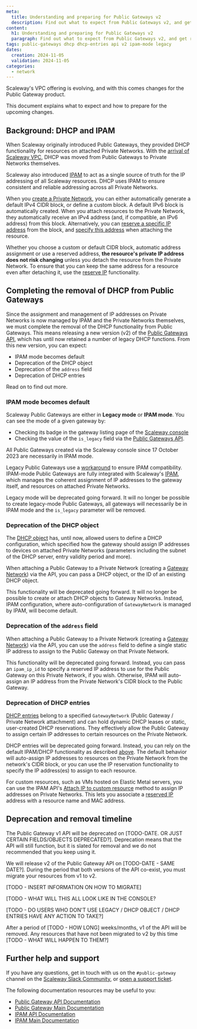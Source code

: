 ```yaml
---
meta:
  title: Understanding and preparing for Public Gateways v2
  description: Find out what to expect from Public Gateways v2, and get ready for deprecation of DHCP entries and the DHCP object, as well as new default behavior for IPAM mode.
content:
  h1: Understanding and preparing for Public Gateways v2
  paragraph: Find out what to expect from Public Gateways v2, and get ready for deprecation of DHCP entries and the DHCP object, as well as new default behavior for IPAM mode.
tags: public-gateways dhcp dhcp-entries api v2 ipam-mode legacy
dates:
  creation: 2024-11-05
  validation: 2024-11-05
categories: 
  - network
---
```


Scaleway's VPC offering is evolving, and with this comes changes for the Public Gateway product.

This document explains what to expect and how to prepare for the upcoming changes.

## Background: DHCP and IPAM

When Scaleway originally introduced Public Gateways, they provided DHCP functionality for resources on attached Private Networks. With the [arrival of Scaleway VPC](/network/vpc/reference-content/vpc-migration/), DHCP was moved from Public Gateways to Private Networks themselves.

Scaleway also introduced [IPAM](/network/ipam/concepts/#ipam) to act as a single source of truth for the IP addressing of all Scaleway resources. DHCP uses IPAM to ensure consistent and reliable addressing across all Private Networks. 

When you [create a Private Network](/network/vpc/how-to/create-private-network/), you can either automatically generate a default IPv4 CIDR block, or define a custom block. A default IPv6 block is automatically created. When you attach resources to the Private Network, they automatically receive an IPv4 address (and, if compatible, an IPv6 address) from this block. Alternatively, you can [reserve a specific IP address](/network/ipam/how-to/reserve-ip/) from the block, and [specify this address](/network/ipam/how-to/reserve-ip/#how-to-attach-a-resource-to-a-private-network-using-a-reserved-ip-address) when attaching the resource. 

Whether you choose a custom or default CIDR block, automatic address assignment or use a reserved address, **the resource's private IP address does not risk changing** unless you detach the resource from the Private Network. To ensure that you can keep the same address for a resource even after detaching it, use the [reserve IP](/network/ipam/how-to/reserve-ip/) functionality.

## Completing the removal of DHCP from Public Gateways

Since the assignment and management of IP addresses on Private Networks is now managed by IPAM and the Private Networks themselves, we must complete the removal of the DHCP functionality from Public Gateways. This means releasing a new version (v2) of the [Public Gateways API](https://www.scaleway.com/en/developers/api/public-gateway/), which has until now retained a number of legacy DHCP functions. From this new version, you can expect:

- IPAM mode becomes default
- Deprecation of the DHCP object
- Deprecation of the `address` field
- Deprecation of DHCP entries

Read on to find out more.

### IPAM mode becomes default

Scaleway Public Gateways are either in **Legacy mode** or **IPAM mode**. You can see the mode of a given gateway by:

- Checking its badge in the gateway listing page of the [Scaleway console](https://console.scaleway.com/public-gateway/public-gateways)
- Checking the value of the `is_legacy` field via the [Public Gateways API](https://www.scaleway.com/en/developers/api/public-gateway/#path-gateways-get-a-public-gateway).

<Message type="tip">
All Public Gateways created via the Scaleway console since 17 October 2023 are necessarily in IPAM mode.
</Message>

Legacy Public Gateways use a [workaround](/network/vpc/reference-content/vpc-migration/#public-gateways-and-vpc) to ensure IPAM compatibility. IPAM-mode Public Gateways are fully integrated with Scaleway's [IPAM](/network/ipam/concepts/#ipam), which manages the coherent assignment of IP addresses to the gateway itself, and resources on attached Private Networks.

Legacy mode will be deprecated going forward. It will no longer be possible to create legacy-mode Public Gateways, all gateways will necessarily be in IPAM mode and the `is_legacy` parameter will be removed.

### Deprecation of the DHCP object

The [DHCP object](https://www.scaleway.com/en/developers/api/public-gateway/#path-dhcp-list-dhcp-configurations) has, until now, allowed users to define a DHCP configuration, which specified how the gateway should assign IP addresses to devices on attached Private Networks (parameters including the subnet of the DHCP server, entry validity period and more).

When attaching a Public Gateway to a Private Network (creating a [Gateway Network](https://www.scaleway.com/en/developers/api/public-gateway/#path-gateway-networks-attach-a-public-gateway-to-a-private-network)) via the API, you can pass a DHCP object, or the ID of an existing DHCP object. 

This functionality will be deprecated going forward. It will no longer be possible to create or attach DHCP objects to Gateway Networks. Instead, IPAM configuration, where auto-configuration of `GatewayNetwork` is managed by IPAM, will become default.

### Deprecation of the `address` field

When attaching a Public Gateway to a Private Network (creating a [Gateway Network](https://www.scaleway.com/en/developers/api/public-gateway/#path-gateway-networks-attach-a-public-gateway-to-a-private-network)) via the API, you can use the `address` field to define a single static IP address to assign to the Public Gateway on that Private Network.

This functionality will be deprecated going forward. Instead, you can pass an `ipam_ip_id` to specify a reserved IP address to use for the Public Gateway on this Private Network, if you wish. Otherwise, IPAM will auto-assign an IP address from the Private Network's CIDR block to the Public Gateway.

### Deprecation of DHCP entries

[DHCP entries](https://www.scaleway.com/en/developers/api/public-gateway/#path-dhcp-entries-list-dhcp-entries) belong to a specified `GatewayNetwork` (Public Gateway / Private Network attachment) and can hold dynamic DHCP leases or static, user-created DHCP reservations. They effectively allow the Public Gateway to assign certain IP addresses to certain resources on the Private Network.

DHCP entries will be deprecated going forward. Instead, you can rely on the default IPAM/DHCP functionality as described [above](#background-dhcp-and-ipam). The default behavior will auto-assign IP addresses to resources on the Private Network from the network's CIDR block, or you can use the IP reservation functionality to specify the IP address(es) to assign to each resource.

For custom resources, such as VMs hosted on Elastic Metal servers, you can use the IPAM API's [Attach IP to custom resource](https://www.scaleway.com/en/developers/api/ipam/#path-ips-attach-ip-to-custom-resource) method to assign IP addresses on Private Networks. This lets you associate a [reserved IP](https://www.scaleway.com/en/developers/api/ipam/#path-ips-reserve-a-new-ip) address with a resource name and MAC address.

## Deprecation and removal timeline

The Public Gateway v1 API will be deprecated on [TODO-DATE. OR JUST CERTAIN FIELDS/OBJECTS DEPRECATED?]. Deprecation means that the API will still function, but it is slated for removal and we do not recommended that you keep using it.

We will release v2 of the Public Gateway API on [TODO-DATE - SAME DATE?]. During the period that both versions of the API co-exist, you must migrate your resources from v1 to v2.

[TODO - INSERT INFORMATION ON HOW TO MIGRATE]

[TODO - WHAT WILL THIS ALL LOOK LIKE IN THE CONSOLE? 

[TODO - DO USERS WHO DON'T USE LEGACY  / DHCP OBJECT / DHCP ENTRIES HAVE ANY ACTION TO TAKE?]

After a period of [TODO - HOW LONG] weeks/months, v1 of the API will be removed. Any resources that have not been migrated to v2 by this time [TODO - WHAT WILL HAPPEN TO THEM?]

## Further help and support

If you have any questions, get in touch with us on the `#public-gateway` channel on the [Scaleway Slack Community](https://www.scaleway.com/en/docs/tutorials/scaleway-slack-community/), or [open a support ticket](https://console.scaleway.com/support/tickets/create).

The following documentation resources may be useful to you:

- [Public Gateway API Documentation](https://www.scaleway.com/en/developers/api/public-gateway/)
- [Public Gateway Main Documentation](https://www.scaleway.com/en/docs/network/public-gateways/)
- [IPAM API Documentation](https://www.scaleway.com/en/developers/api/ipam/)
- [IPAM Main Documentation](https://www.scaleway.com/en/docs/network/ipam/)
